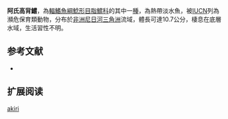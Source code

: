 {{Speciesbox
| name = 阿氏高背鱨
| image = 
| image_width = 250px
| image_caption = 
| status = EN
| status_system = IUCN3.1 
| genus = Notoglanidium
| species = akiri
| authority = [[Risch|Risch]], 1987
| synonyms = *''Auchenoglanis akiri '',Risch, 1987
*''Anaspidoglanis akiri'',Risch, 1987
}}

'''阿氏高背鱨'''，為[[輻鰭魚綱|輻鰭魚綱]][[鯰形目|鯰形目]][[脂鱨科|脂鱨科]]的其中一[[種|種]]，為熱帶淡水魚，被[[IUCN|IUCN]]列為瀕危保育類動物，分布於[[非洲|非洲]][[尼日河|尼日河]][[三角洲|三角洲]]流域，體長可達10.7公分，棲息在底層水域，生活習性不明。

==参考文献==
*{{FishBase_species|genus=Notoglanidium|species=akiri|year=2015|month=6}}

== 扩展阅读 ==
{{refbegin}}
{{wikispecies-inline|Notoglanidium akiri|阿氏高背鱨}}
{{refend}}
{{Taxonbar|from=Q28149967}}

[[Category:高背鱨屬|akiri]]